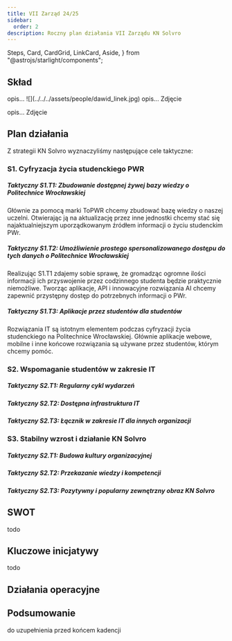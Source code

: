 ```yaml
---
title: VII Zarząd 24/25
sidebar:
  order: 2
description: Roczny plan działania VII Zarządu KN Solvro
---
```


  Steps,
  Card,
  CardGrid,
  LinkCard,
  Aside,
} from "@astrojs/starlight/components";

## Skład

<CardGrid>
  <Card title="Dawid Linek">
  opis...
  </Card>
  ![](../../../assets/people/dawid_linek.jpg)
<Card title="Szymon Kowaliński">opis...</Card>
Zdjęcie

  <Card title="Wiktoria Mróz"> opis...</Card>
  Zdjęcie
 
</CardGrid>

## Plan działania

<LinkCard
  title="Strategia KN Solvro"
  href=""
  description="Długoterminowy plan strategiczny dyktujący działania KN Solvro."
/>
Z strategii KN Solvro wyznaczyliśmy następujące cele taktyczne:

### S1. Cyfryzacja życia studenckiego PWR

##### Taktyczny S1.T1: Zbudowanie dostępnej żywej bazy wiedzy o Politechnice Wrocławskiej

Głównie za pomocą marki ToPWR chcemy zbudować bazę wiedzy o naszej uczelni.
Otwierając ją na aktualizację przez inne jednostki chcemy stać się najaktualniejszym uporządkowanym źródłem informacji o życiu studenckim PWr.

##### Taktyczny S1.T2: Umożliwienie prostego spersonalizowanego dostępu do tych danych o Politechnice Wrocławskiej

Realizując S1.T1 zdajemy sobie sprawę, że gromadząc ogromne ilości informacji ich przyswojenie przez codzinnego studenta będzie praktycznie niemożliwe.
Tworząc aplikacje, API i innowacyjne rozwiązania AI chcemy zapewnić przystępny dostęp do potrzebnych informacji o PWr.

##### Taktyczny S1.T3: Aplikacje przez studentów dla studentów

Rozwiązania IT są istotnym elementem podczas cyfryzacji życia studenckiego na Politechnice Wrocławskiej.
Głównie aplikacje webowe, mobilne i inne końcowe rozwiązania są używane przez studentów, którym chcemy pomóc.

### S2. Wspomaganie studentów w zakresie IT

##### Taktyczny S2.T1: Regularny cykl wydarzeń

##### Taktyczny S2.T2: Dostępna infrastruktura IT

##### Taktyczny S2.T3: Łącznik w zakresie IT dla innych organizacji

### S3. Stabilny wzrost i działanie KN Solvro

##### Taktyczny S2.T1: Budowa kultury organizacyjnej

##### Taktyczny S2.T2: Przekazanie wiedzy i kompetencji

##### Taktyczny S2.T3: Pozytywny i popularny zewnętrzny obraz KN Solvro

## SWOT

todo

## Kluczowe inicjatywy

todo

## Działania operacyjne

<LinkCard
  title="Cele operacyjne 25Q1"
  href="https://github.com/orgs/Solvro/projects/3/views/7?filterQuery=iteration%3A25Q1"
/>

## Podsumowanie

do uzupełnienia przed końcem kadencji
